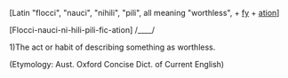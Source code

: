 [Latin "flocci", "nauci", "nihili", "pili", all meaning "worthless", + [[fy]] + [[ation]]]

[Flocci-nauci-ni-hili-pili-fic-ation] /____/

1)The act or habit of describing something as worthless.

(Etymology: Aust. Oxford Concise Dict. of Current English)